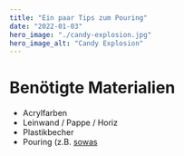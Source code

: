 ```yaml
---
title: "Ein paar Tips zum Pouring"
date: "2022-01-03"
hero_image: "./candy-explosion.jpg"
hero_image_alt: "Candy Explosion"
---
```


# Benötigte Materialien

* Acrylfarben
* Leinwand / Pappe / Horiz
* Plastikbecher
* Pouring (z.B. [sowas](https://www.google.com/url?url=https://kopierpapier.de/p/marabu-pouring-fluid-acryl-medium-750-ml/%3Fcurr%3DEUR&rct=j&q=&esrc=s&sa=U&ved=0ahUKEwiNl4DQrcj1AhVoi_0HHSJABSMQguUECMIJ&usg=AOvVaw2VG9cQx4sYhjIXmoKe3YJE)

